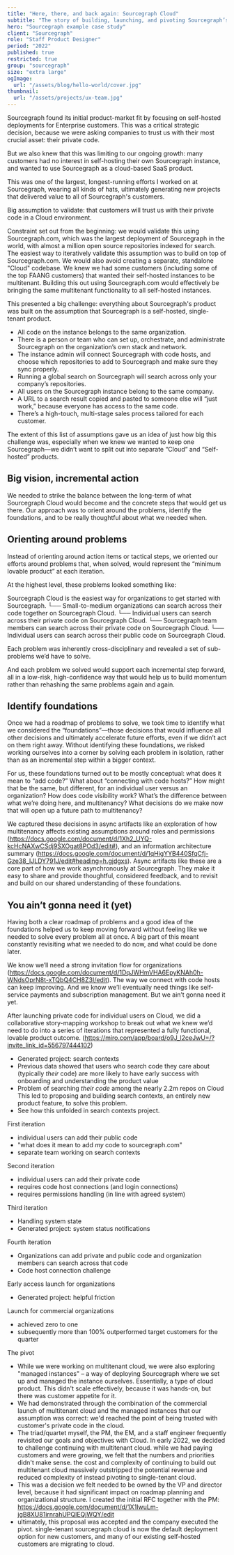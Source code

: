 ```yaml
---
title: "Here, there, and back again: Sourcegraph Cloud"
subtitle: "The story of building, launching, and pivoting Sourcegraph’s Cloud product."
hero: "Sourcegraph example case study"
client: "Sourcegraph"
role: "Staff Product Designer"
period: "2022"
published: true
restricted: true
group: "sourcegraph"
size: "extra large"
ogImage:
  url: "/assets/blog/hello-world/cover.jpg"
thumbnail:
  url: "/assets/projects/ux-team.jpg"
---
```


Sourcegraph found its initial product-market fit by focusing on self-hosted deployments for Enterprise customers. This was a critical strategic decision, because we were asking companies to trust us with their most crucial asset: their private code.

But we also knew that this was limiting to our ongoing growth: many customers had no interest in self-hosting their own Sourcegraph instance, and wanted to use Sourcegraph as a cloud-based SaaS product.

This was one of the largest, longest-running efforts I worked on at Sourcegraph, wearing all kinds of hats, ultimately generating new projects that delivered value to all of Sourcegraph's customers.

Big assumption to validate: that customers will trust us with their private code in a Cloud environment.

Constraint set out from the beginning: we would validate this using Sourcegraph.com, which was the largest deployment of Sourcegraph in the world, with almost a million open source repositories indexed for search. The easiest way to iteratively validate this assumption was to build on top of Sourcegraph.com. We would also avoid creating a separate, standalone "Cloud" codebase. We knew we had some customers (including some of the top FAANG customers) that wanted their self-hosted instances to be multitenant. Building this out using Sourcegraph.com would effectively be bringing the same multitenant functionality to all self-hosted instances.

This presented a big challenge: everything about Sourcegraph's product was built on the assumption that Sourcegraph is a self-hosted, single-tenant product.

- All code on the instance belongs to the same organization.
- There is a person or team who can set up, orchestrate, and administrate Sourcegraph on the organization’s own stack and network.
- The instance admin will connect Sourcegraph with code hosts, and choose which repositories to add to Sourcegraph and make sure they sync properly.
- Running a global search on Sourcegraph will search across only your company’s repositories.
- All users on the Sourcegraph instance belong to the same company.
- A URL to a search result copied and pasted to someone else will “just work,” because everyone has access to the same code.
- There’s a high-touch, multi-stage sales process tailored for each customer.

The extent of this list of assumptions gave us an idea of just how big this challenge was, especially when we knew we wanted to keep one Sourcegraph—we didn’t want to split out into separate “Cloud” and “Self-hosted” products.

## Big vision, incremental action

We needed to strike the balance between the long-term of what Sourcegraph Cloud would become and the concrete steps that would get us there. Our approach was to orient around the problems, identify the foundations, and to be really thoughtful about what we needed when.

## Orienting around problems

Instead of orienting around action items or tactical steps, we oriented our efforts around problems that, when solved, would represent the “minimum lovable product” at each iteration.

At the highest level, these problems looked something like:

Sourcegraph Cloud is the easiest way for organizations to get started with Sourcegraph.
└── Small-to-medium organizations can search across their code together on Sourcegraph Cloud.
└── Individual users can search across their private code on Sourcegraph Cloud.
└── Sourcegraph team members can search across their private code on Sourcegraph Cloud.
└── Individual users can search across their public code on Sourcegraph Cloud.

Each problem was inherently cross-disciplinary and revealed a set of sub-problems we’d have to solve.

And each problem we solved would support each incremental step forward, all in a low-risk, high-confidence way that would help us to build momentum rather than rehashing the same problems again and again.

## Identify foundations

Once we had a roadmap of problems to solve, we took time to identify what we considered the “foundations”—those decisions that would influence all other decisions and ultimately accelerate future efforts, even if we didn’t act on them right away. Without identifying these foundations, we risked working ourselves into a corner by solving each problem in isolation, rather than as an incremental step within a bigger context.

For us, these foundations turned out to be mostly conceptual: what does it mean to “add code?” What about “connecting with code hosts?” How might that be the same, but different, for an individual user versus an organization? How does code visibility work? What’s the difference between what we’re doing here, and multitenancy? What decisions do we make now that will open up a future path to multitenancy?

We captured these decisions in async artifacts like an exploration of how multitenancy affects existing assumptions around roles and permissions (https://docs.google.com/document/d/1Xh2_UYQ-kcHcNAXwCSdj9SXOgat8POd3/edit#), and an information architecture summary (https://docs.google.com/document/d/1qHigYYB440SfqCfj-Gze38_IJLDY791J/edit#heading=h.gjdgxs). Async artifacts like these are a core part of how we work asynchronously at Sourcegraph. They make it easy to share and provide thoughtful, considered feedback, and to revisit and build on our shared understanding of these foundations.

## You ain’t gonna need it (yet)

Having both a clear roadmap of problems and a good idea of the foundations helped us to keep moving forward without feeling like we needed to solve every problem all at once. A big part of this meant constantly revisiting what we needed to do now, and what could be done later.

We know we’ll need a strong invitation flow for organizations (https://docs.google.com/document/d/1DqJWHmVHA6EpyKNAh0h-WNdsOprN8t-xTQbQ4CH8Z3I/edit). The way we connect with code hosts can keep improving. And we know we’ll eventually need things like self-service payments and subscription management. But we ain’t gonna need it yet.

After launching private code for individual users on Cloud, we did a collaborative story-mapping workshop to break out what we knew we’d need to do into a series of iterations that represented a fully functional, lovable product outcome. (https://miro.com/app/board/o9J_l2ceJwU=/?invite_link_id=556797444102)

- Generated project: search contexts
- Previous data showed that users who search code they care about (typically _their_ code) are more likely to have early success with onboarding and understanding the product value
- Problem of searching _their code_ among the nearly 2.2m repos on Cloud
  This led to proposing and building search contexts, an entirely new product feature, to solve this problem.
- See how this unfolded in search contexts project.

First iteration

- individual users can add their public code
- "what does it mean to add _my_ code to sourcegraph.com"
- separate team working on search contexts

Second iteration

- individual users can add their private code
- requires code host connections (and login connections)
- requires permissions handling (in line with agreed system)

Third iteration

- Handling system state
- Generated project: system status notifications

Fourth iteration

- Organizations can add private and public code and organization members can search across that code
- Code host connection challenge

Early access launch for organizations

- Generated project: helpful friction

Launch for commercial organizations

- achieved zero to one
- subsequently more than 100% outperformed target customers for the quarter

The pivot

- While we were working on multitenant cloud, we were also exploring "managed instances" – a way of deploying Sourcegraph where we set up and managed the instance ourselves. Essentially, a type of cloud product. This didn't scale effectively, because it was hands-on, but there was customer appetite for it.
- We had demonstrated through the combination of the commercial launch of multitenant cloud and the managed instances that our assumption was correct: we'd reached the point of being trusted with customer's private code in the cloud.
- The triad/quartet myself, the PM, the EM, and a staff engineer frequently revisited our goals and objectives with Cloud. In early 2022, we decided to challenge continuing with multitenant cloud. while we had paying customers and were growing, we felt that the numbers and priorities didn't make sense. the cost and complexity of continuing to build out multitenant cloud massively outstripped the potential revenue and reduced complexity of instead pivoting to single-tenant cloud.
- This was a decision we felt needed to be owned by the VP and director level, because it had significant impact on roadmap planning and organizational structure. I created the initial RFC together with the PM: https://docs.google.com/document/d/1X1IwuLm-jgB8XU81irnrahUPQlEQjWQY/edit
- ultimately, this proposal was accepted and the company executed the pivot. single-tenant sourcegraph cloud is now the default deployment option for new customers, and many of our existing self-hosted customers are migrating to cloud.
